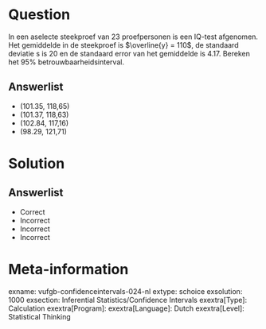 Question
========

In een aselecte steekproef van 23 proefpersonen is een IQ-test afgenomen. Het gemiddelde in de steekproef is $\overline{y} = 110$, de standaard deviatie s is 20 en de standaard error van het gemiddelde is 4.17. Bereken het 95% betrouwbaarheidsinterval.
  
Answerlist
----------
* (101.35, 118,65)
* (101.37, 118,63)
* (102.84, 117,16)
* (98.29, 121,71)

Solution
========

Answerlist
----------
* Correct
* Incorrect
* Incorrect
* Incorrect

Meta-information
================
exname: vufgb-confidenceintervals-024-nl
extype: schoice
exsolution: 1000
exsection: Inferential Statistics/Confidence Intervals
exextra[Type]: Calculation
exextra[Program]: 
exextra[Language]: Dutch
exextra[Level]: Statistical Thinking
